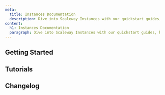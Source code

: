 ```yaml
---
meta:
  title: Instances Documentation
  description: Dive into Scaleway Instances with our quickstart guides, how-tos, tutorials and more.
content:
  h1: Instances Documentation
  paragraph: Dive into Scaleway Instances with our quickstart guides, how-tos, tutorials and more.
---
```


<ProductHeader
   productName="Instances"
   productLogo="instance"
   description="Scaleway Instances are lightning-fast virtual machines that can adapt to your every need, from learning purposes to high-performance workloads."
   url="/compute/instances/quickstart"
   label="Instances Quickstart"
/>

## Getting Started

<Grid>
    <SummaryCard
        title="Quickstart"
        icon="rocket"
        description="Learn how to create, connect to, and delete an Instance in a few steps."
        label="View Quickstart"
        url="/compute/instances/quickstart/"
    />
    <SummaryCard
        title="Concepts"
        icon="information-circle-outline"
        description="Core concepts that give you a better understanding of Scaleway Instances."
        label="View Concepts"
        url="/compute/instances/concepts/"
    />
    <SummaryCard
        title="How-tos"
        icon="help-circle-outline"
        description="Check our guides to creating and managing Instances and their features."
        label="View How-tos"
        url="/compute/instances/how-to/"
    />
    <SummaryCard
        title="Additional content"
        icon="book-open-outline"
        description="Guides to help you choose an Instance, understand pricing and advanced configuration."
        label="View additional content"
        url="/compute/instances/reference-content/"
    />
</Grid>

## Tutorials

<Grid>
    <DefaultCard
        title="Deploying WordPress on Ubuntu Jammy Jellyfish (22.04 LTS) using LEMP"
        url="/tutorials/wordpress-lemp-stack-ubuntu-jammy-jellyfish-22-04/"
        label="Read more"
    />
    <DefaultCard
        title="Creating backups with Restic and Object Storage"
        url="/tutorials/restic-s3-backup/"
        label="Read more"
    />
    <DefaultCard
        title="Configuring an Nginx HTTPs Reverse Proxy on Ubuntu Bionic"
        url="/tutorials/nginx-reverse-proxy/"
        label="Read more"
    />
    <DefaultCard
        title="Hosting your own GitHub runner on an Instance"
        url="/tutorials/host-github-runner/"
        label="Read more"
    />
</Grid>

<ClickableBanner
    productLogo="cli"
    title="Instance API"
    description="Learn how to create and manage your Scaleway Instances through the API."
    url="https://www.scaleway.com/en/developers/api/instance/"
    label="Go to Instances API"
/>

## Changelog

<ChangelogList
    productName="instances"
    numberOfChanges={3}
/>
